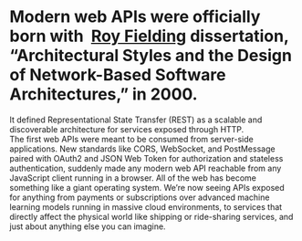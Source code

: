 
<h1>
  Modern web APIs were officially born with&nbsp;
  <a href="https://twitter.com/fielding">Roy Fielding</a> dissertation,
  “Architectural Styles and the Design of Network-Based Software
  Architectures,” in 2000.
</h1>

<RoyFielding />

<Appear>
  <div>
    <AppearText>
      It defined Representational State Transfer (REST) as a scalable
      and discoverable architecture for services exposed through HTTP.
    </AppearText>
  </div>
</Appear>

<Notes>
  The first web APIs were meant to be consumed from server-side
  applications. New standards like CORS, WebSocket, and PostMessage
  paired with OAuth2 and JSON Web Token for authorization and
  stateless  authentication, suddenly made any modern web API 
  reachable from any JavaScript client running in a browser. All of
  the web has become something like a giant operating system. We’re
  now seeing APIs exposed for anything from payments or subscriptions
  over advanced machine learning models running in massive cloud
  environments, to services that directly affect the physical world
  like shipping or ride-sharing services, and just about anything else
  you can imagine.
</Notes>

